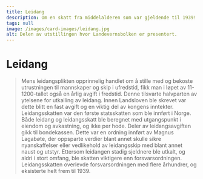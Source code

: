 ```yaml
---
title: Leidang
description: Om en skatt fra middelalderen som var gjeldende til 1939!
tags: null
image: /images/card-images/leidang.jpg
alt: Delen av utstillingen hvor Landevernsbolken er presentert.
---
```



# Leidang

<Blockquote
    quote='«Nå skal alle betale leidangen sin etter forholdsmessig utjevning»'
    footer='Landevernsbolken, kapittel 6' />



<Container stil="initial side">
    Mens leidangsplikten opprinnelig handlet om å stille med og bekoste utrustningen til mannskaper og skip i ufredstid, fikk man i løpet av 11-1200-tallet også en årlig avgift i fredstid. Denne tilsvarte halvparten av ytelsene for utkalling av leidang. Innen Landsloven ble skrevet var dette blitt en fast avgift og en viktig del av kongens inntekter. Leidangsskatten var den første statsskatten som ble innført i Norge. Både leidang og leidangsskatt ble beregnet med utgangspunkt i eiendom og avkastning, og ikke per hode. Deler av leidangsavgiften gikk til bondekassen. Dette var en ordning innført av Magnus Lagabøte, der oppsparte verdier blant annet skulle sikre nyanskaffelser eller vedlikehold av leidangsskip med blant annet naust og utstyr. Ettersom leidangen stadig sjeldnere ble utkalt, og aldri i stort omfang, ble skatten viktigere enn forsvarsordningen. Leidangsskatten overlevde forsvarsordningen med flere århundrer, og eksisterte helt frem til 1939.
</Container>

<Work id="ubb-diplom-0010" />
